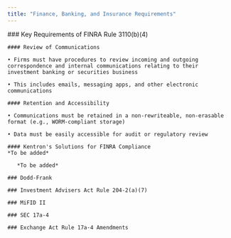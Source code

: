 ```yaml
---
title: "Finance, Banking, and Insurance Requirements"
---
```


<AccordionGroup>
  <Accordion title="FINRA Rule 3110">
    ### Key Requirements of FINRA Rule 3110(b)(4)

    #### Review of Communications

    • Firms must have procedures to review incoming and outgoing correspondence and internal communications relating to their investment banking or securities business

    • This includes emails, messaging apps, and other electronic communications

    #### Retention and Accessibility

    • Communications must be retained in a non-rewriteable, non-erasable format (e.g., WORM-compliant storage)

    • Data must be easily accessible for audit or regulatory review

    #### Kentron's Solutions for FINRA Compliance
    *To be added*

  </Accordion>

  <Accordion title="CFTC Regulation 1.35(a)(1)(iii)">
    
       *To be added*

  </Accordion>

  <Accordion title="FCA Handbook SYSC 10A.1.6">
    
    ### Dodd-Frank
    
    ### Investment Advisers Act Rule 204-2(a)(7)
    
    ### MiFID II

    ### SEC 17a-4

    ### Exchange Act Rule 17a-4 Amendments

  </Accordion>
</AccordionGroup>
